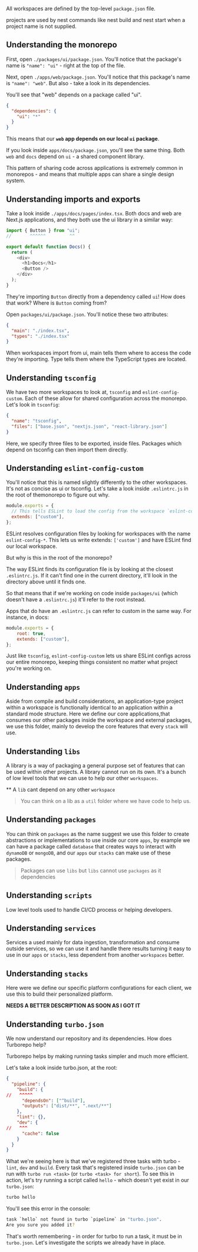 All workspaces are defined by the top-level `package.json` file.

projects are used by nest commands like nest build and nest start when a project name is not supplied.

## Understanding the monorepo

First, open `./packages/ui/package.json`. You'll notice that the package's name is `"name": "ui"` - right at the top of the file.

Next, open `./apps/web/package.json`. You'll notice that this package's name is `"name": "web"`. But also - take a look in its dependencies.

You'll see that "web" depends on a package called "ui".

```json
{
  "dependencies": {
    "ui": "*"
  }
}
```

This means that our **`web` app depends on our local `ui` package**.

If you look inside `apps/docs/package.json`, you'll see the same thing. Both `web` and `docs` depend on `ui` - a shared component library.

This pattern of sharing code across applications is extremely common in monorepos - and means that multiple apps can share a single design system.

## Understanding imports and exports

Take a look inside `./apps/docs/pages/index.tsx`. Both docs and web are Next.js applications, and they both use the ui library in a similar way:

```javascript
import { Button } from "ui";
//       ^^^^^^         ^^

export default function Docs() {
  return (
    <div>
      <h1>Docs</h1>
      <Button />
    </div>
  );
}
```

They're importing `Button` directly from a dependency called `ui`! How does that work? Where is `Button` coming from?

Open `packages/ui/package.json`. You'll notice these two attributes:

```json
{
  "main": "./index.tsx",
  "types": "./index.tsx"
}
```

When workspaces import from ui, main tells them where to access the code they're importing. Type tells them where the
TypeScript types are located.


## Understanding `tsconfig`

We have two more workspaces to look at, `tsconfig` and `eslint-config-custom`. Each of these allow for shared
configuration across the monorepo. Let's look in `tsconfig`:

```json
{
  "name": "tsconfig",
  "files": ["base.json", "nextjs.json", "react-library.json"]
}
```

Here, we specify three files to be exported, inside files. Packages which depend on tsconfig can then import them directly.

## Understanding `eslint-config-custom`

You'll notice that this is named slightly differently to the other workspaces. It's not as concise as ui or tsconfig.
Let's take a look inside `.eslintrc.js` in the root of themonorepo to figure out why.

```javascript
module.exports = {
  // This tells ESLint to load the config from the workspace `eslint-config-custom`
  extends: ["custom"],
};
```

ESLint resolves configuration files by looking for workspaces with the name `eslint-config-*`. This lets us write
extends: `['custom']` and have ESLint find our local workspace.

But why is this in the root of the monorepo?

The way ESLint finds its configuration file is by looking at the closest `.eslintrc.js`. If it can't find one in the current directory,
it'll look in the directory above until it finds one.

So that means that if we're working on code inside `packages/ui` (which doesn't have a `.eslintrc.js`) it'll refer to the root instead.

Apps that do have an `.eslintrc.js` can refer to custom in the same way. For instance, in docs:
```javascript
module.exports = {
	root: true,
	extends: ["custom"],
};
```

Just like `tsconfig`, `eslint-config-custom` lets us share ESLint configs across our entire monorepo, keeping things
consistent no matter what project you're working on.


## Understanding `apps`

Aside from compile and build considerations, an application-type project within a workspace is functionally identical
to an application within a standard mode structure.
Here we define our core applications,that consumes our other packages inside the workspace and external packages, we use this folder,
mainly to develop the core features that every `stack` will use.

## Understanding `libs`

A library is a way of packaging a general purpose set of features that can be used within other projects. A library cannot run on its own.
It's a bunch of low level tools that we can use to help our other `workspaces`.

** A `lib` cant depend on any other `workspace`

> You can think on a lib as a `util` folder where we have code to help us.

## Understanding `packages`

You can think on `packages` as the name suggest we use this folder to create abstractions or implementations to use inside our
core `apps`, by example we can have a package called `database` that creates ways to interact with `dynamoDB` or `mongoDB`,
and our `apps` our `stacks` can make use of these packages.

> Packages can use `libs` but `libs` cannot use `packages` as it dependencies

## Understanding `scripts`

Low level tools used to handle CI/CD process or helping developers.

## Understanding `services`

Services a used mainly for data ingestion, transformation and consume outside services, so we can use it and
handle there results turning it easy to use in our `apps` or `stacks`, less dependent from another `workspaces` better.


## Understanding `stacks`

Here were we define our specific platform configurations for each client, we use this to build their personalized platform.

**NEEDS A BETTER DESCRIPTION AS SOON AS I GOT IT**


## Understanding `turbo.json`

We now understand our repository and its dependencies. How does Turborepo help?

Turborepo helps by making running tasks simpler and much more efficient.

Let's take a look inside turbo.json, at the root:

```json
{
  "pipeline": {
    "build": {
//   ^^^^^
      "dependsOn": ["^build"],
      "outputs": ["dist/**", ".next/**"]
    },
    "lint": {},
    "dev": {
//   ^^^
      "cache": false
    }
  }
}
```

What we're seeing here is that we've registered three tasks with turbo - `lint`, `dev` and `build`.
Every task that's registered inside `turbo.json` can be run with `turbo run <task>` (or `turbo <task> for short`).
To see this in action, let's try running a script called `hello` - which doesn't yet exist in our `turbo.json`:

```bash
turbo hello
```

You'll see this error in the console:

```bash
task `hello` not found in turbo `pipeline` in "turbo.json".
Are you sure you added it?
```

That's worth remembering - in order for turbo to run a task, it must be in `turbo.json`.
Let's investigate the scripts we already have in place.